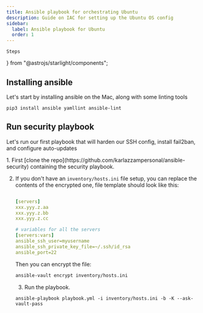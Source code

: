 ```yaml
---
title: Ansible playbook for orchestrating Ubuntu
description: Guide on IAC for setting up the Ubuntu OS config
sidebar:
  label: Ansible playbook for Ubuntu
  order: 1
---
```


    Steps
} from "@astrojs/starlight/components";

## Installing ansible
Let's start by installing ansible on the Mac, along with some linting tools

```shell
pip3 install ansible yamllint ansible-lint
```

## Run security playbook
Let's run our first playbook that will harden our SSH config, install fail2ban, and configure auto-updates

<Steps>
1. First [clone the repo](https://github.com/karlazzampersonal/ansible-security) containing the security playbook.

2. If you don't have an `inventory/hosts.ini` file setup, you can replace the contents of the encrypted one, file template should look like this:
    ```yml

    [servers]
    xxx.yyy.z.aa
    xxx.yyy.z.bb
    xxx.yyy.z.cc

    # variables for all the servers
    [servers:vars]
    ansible_ssh_user=myusername
    ansible_ssh_private_key_file=~/.ssh/id_rsa
    ansible_port=22
    ```
    
    Then you can encrypt the file:
    ```sh
    ansible-vault encrypt inventory/hosts.ini
    ```

    3. Run the playbook.
    ```shell
    ansible-playbook playbook.yml -i inventory/hosts.ini -b -K --ask-vault-pass
    ```
</Steps>